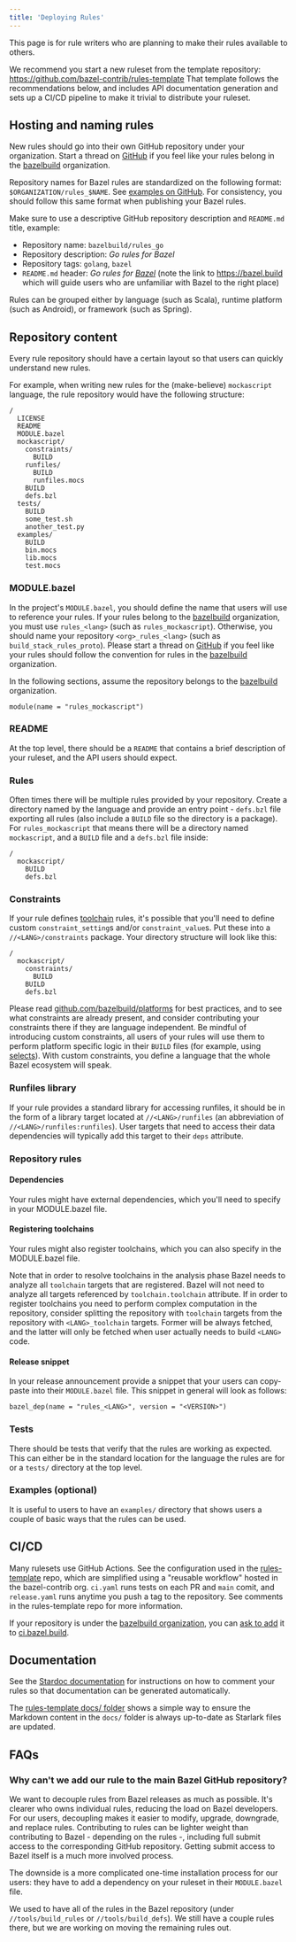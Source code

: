 ```yaml
---
title: 'Deploying Rules'
---
```


This page is for rule writers who are planning to make their rules available
to others.

We recommend you start a new ruleset from the template repository:
https://github.com/bazel-contrib/rules-template
That template follows the recommendations below, and includes API documentation generation
and sets up a CI/CD pipeline to make it trivial to distribute your ruleset.

## Hosting and naming rules

New rules should go into their own GitHub repository under your organization.
Start a thread on [GitHub](https://github.com/bazelbuild/bazel/discussions)
if you feel like your rules belong in the [bazelbuild](https://github.com/bazelbuild)
organization.

Repository names for Bazel rules are standardized on the following format:
`$ORGANIZATION/rules_$NAME`.
See [examples on GitHub](https://github.com/search?q=rules+bazel&type=Repositories).
For consistency, you should follow this same format when publishing your Bazel rules.

Make sure to use a descriptive GitHub repository description and `README.md`
title, example:

* Repository name: `bazelbuild/rules_go`
* Repository description: *Go rules for Bazel*
* Repository tags: `golang`, `bazel`
* `README.md` header: *Go rules for [Bazel](https://bazel.build)*
(note the link to https://bazel.build which will guide users who are unfamiliar
with Bazel to the right place)

Rules can be grouped either by language (such as Scala), runtime platform
(such as Android), or framework (such as Spring).

## Repository content

Every rule repository should have a certain layout so that users can quickly
understand new rules.

For example, when writing new rules for the (make-believe)
`mockascript` language, the rule repository would have the following structure:

```
/
  LICENSE
  README
  MODULE.bazel
  mockascript/
    constraints/
      BUILD
    runfiles/
      BUILD
      runfiles.mocs
    BUILD
    defs.bzl
  tests/
    BUILD
    some_test.sh
    another_test.py
  examples/
    BUILD
    bin.mocs
    lib.mocs
    test.mocs
```

### MODULE.bazel

In the project's `MODULE.bazel`, you should define the name that users will use
to reference your rules. If your rules belong to the
[bazelbuild](https://github.com/bazelbuild) organization, you must use
`rules_<lang>` (such as `rules_mockascript`). Otherwise, you should name your
repository `<org>_rules_<lang>` (such as `build_stack_rules_proto`). Please
start a thread on [GitHub](https://github.com/bazelbuild/bazel/discussions)
if you feel like your rules should follow the convention for rules in the
[bazelbuild](https://github.com/bazelbuild) organization.

In the following sections, assume the repository belongs to the
[bazelbuild](https://github.com/bazelbuild) organization.

```
module(name = "rules_mockascript")
```

### README

At the top level, there should be a `README` that contains a brief description
of your ruleset, and the API users should expect.

### Rules

Often times there will be multiple rules provided by your repository. Create a
directory named by the language and provide an entry point - `defs.bzl` file
exporting all rules (also include a `BUILD` file so the directory is a package).
For `rules_mockascript` that means there will be a directory named
`mockascript`, and a `BUILD` file and a `defs.bzl` file inside:

```
/
  mockascript/
    BUILD
    defs.bzl
```

### Constraints

If your rule defines
[toolchain](/versions/8.3.0/extending/toolchains) rules,
it's possible that you'll need to define custom `constraint_setting`s and/or
`constraint_value`s. Put these into a `//<LANG>/constraints` package. Your
directory structure will look like this:

```
/
  mockascript/
    constraints/
      BUILD
    BUILD
    defs.bzl
```

Please read
[github.com/bazelbuild/platforms](https://github.com/bazelbuild/platforms)
for best practices, and to see what constraints are already present, and
consider contributing your constraints there if they are language independent.
Be mindful of introducing custom constraints, all users of your rules will
use them to perform platform specific logic in their `BUILD` files (for example,
using [selects](/versions/8.3.0/reference/be/functions#select)).
With custom constraints, you define a language that the whole Bazel ecosystem
will speak.

### Runfiles library

If your rule provides a standard library for accessing runfiles, it should be
in the form of a library target located at `//<LANG>/runfiles` (an abbreviation
of `//<LANG>/runfiles:runfiles`). User targets that need to access their data
dependencies will typically add this target to their `deps` attribute.

### Repository rules

#### Dependencies

Your rules might have external dependencies, which you'll need to specify in
your MODULE.bazel file.

#### Registering toolchains

Your rules might also register toolchains, which you can also specify in the
MODULE.bazel file.

Note that in order to resolve toolchains in the analysis phase Bazel needs to
analyze all `toolchain` targets that are registered. Bazel will not need to
analyze all targets referenced by `toolchain.toolchain` attribute. If in order
to register toolchains you need to perform complex computation in the
repository, consider splitting the repository with `toolchain` targets from the
repository with `<LANG>_toolchain` targets. Former will be always fetched, and
the latter will only be fetched when user actually needs to build `<LANG>` code.

#### Release snippet

In your release announcement provide a snippet that your users can copy-paste
into their `MODULE.bazel` file. This snippet in general will look as follows:

```
bazel_dep(name = "rules_<LANG>", version = "<VERSION>")
```

### Tests

There should be tests that verify that the rules are working as expected. This
can either be in the standard location for the language the rules are for or a
`tests/` directory at the top level.

### Examples (optional)

It is useful to users to have an `examples/` directory that shows users a couple
of basic ways that the rules can be used.

## CI/CD

Many rulesets use GitHub Actions. See the configuration used in the [rules-template](https://github.com/bazel-contrib/rules-template/tree/main/.github/workflows) repo, which are simplified using a "reusable workflow" hosted in the bazel-contrib
org. `ci.yaml` runs tests on each PR and `main` comit, and `release.yaml` runs anytime you push a tag to the repository.
See comments in the rules-template repo for more information.

If your repository is under the [bazelbuild organization](https://github.com/bazelbuild),
you can [ask to add](https://github.com/bazelbuild/continuous-integration/issues/new?template=adding-your-project-to-bazel-ci.md&title=Request+to+add+new+project+%5BPROJECT_NAME%5D&labels=new-project)
it to [ci.bazel.build](http://ci.bazel.build).

## Documentation

See the [Stardoc documentation](https://github.com/bazelbuild/stardoc) for
instructions on how to comment your rules so that documentation can be generated
automatically.

The [rules-template docs/ folder](https://github.com/bazel-contrib/rules-template/tree/main/docs)
shows a simple way to ensure the Markdown content in the `docs/` folder is always up-to-date
as Starlark files are updated.

## FAQs

### Why can't we add our rule to the main Bazel GitHub repository?

We want to decouple rules from Bazel releases as much as possible. It's clearer
who owns individual rules, reducing the load on Bazel developers. For our users,
decoupling makes it easier to modify, upgrade, downgrade, and replace rules.
Contributing to rules can be lighter weight than contributing to Bazel -
depending on the rules -, including full submit access to the corresponding
GitHub repository. Getting submit access to Bazel itself is a much more involved
process.

The downside is a more complicated one-time installation process for our users:
they have to add a dependency on your ruleset in their `MODULE.bazel` file.

We used to have all of the rules in the Bazel repository (under
`//tools/build_rules` or `//tools/build_defs`). We still have a couple rules
there, but we are working on moving the remaining rules out.
